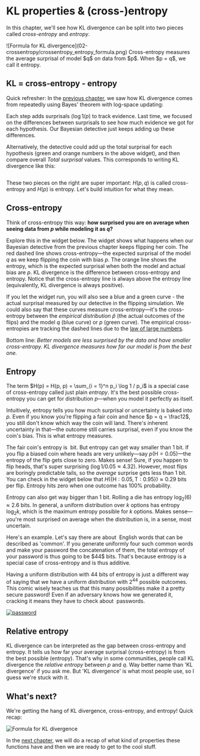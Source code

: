 # KL properties & (cross-)entropy

In this chapter, we'll see how KL divergence can be split into two pieces called _cross-entropy_ and _entropy_. 

<KeyTakeaway>
![Formula for KL divergence](02-crossentropy/crossentropy_entropy_formula.png)
Cross-entropy measures the average surprisal of model $q$ on data from $p$. When $p = q$, we call it entropy. 
</KeyTakeaway>




## KL = cross-entropy - entropy

Quick refresher: In the [previous chapter](01-kl_intro), we saw how KL divergence comes from repeatedly using Bayes' theorem with log-space updating:

<BayesSequenceLogWidget highlightSurprisals={true} />

Each step adds surprisals ($\log 1/p$) to track evidence.
Last time, we focused on the differences between surprisals to see how much evidence we got for each hypothesis. Our Bayesian detective just keeps adding up these differences.

Alternatively, the detective could add up the total surprisal for each hypothesis (green and orange numbers in the above widget), and then compare overall _Total surprisal_  values. This corresponds to writing KL divergence like this:

<Math id="cross-entropy-decomp" displayMode={true} math='
\underbrace{\sum_{i = 1}^n p_i \log \frac{p_i}{q_i}}_{D(p,q)}
 \;\;\;=\;\;\;
\underbrace{\sum_{i = 1}^n p_i \log \frac{1}{q_i}}_{H(p,q)}
 \;\;\;-\;\;\;
\underbrace{\sum_{i = 1}^n p_i \log \frac{1}{p_i}}_{H(p)}
'/>

These two pieces on the right are super important: $H(p,q)$ is called cross-entropy and $H(p)$ is entropy. Let's build intuition for what they mean. 

##  Cross-entropy <a id = "cross"></a>
Think of cross-entropy this way: __how surprised you are on average when seeing data from $p$ while modeling it as $q$?__ 

Explore this in the widget below. The widget shows what happens when our Bayesian detective from the previous chapter keeps flipping her coin. The red dashed line shows cross-entropy—the expected surprisal of the model $q$ as we keep flipping the coin with bias $p$. The orange line shows the entropy, which is the expected surprisal when both the model and actual bias are $p$. 
KL divergence is the difference between cross-entropy and entropy. Notice that the cross-entropy line is always above the entropy line (equivalently, KL divergence is always positive). 



If you let the widget run, you will also see a blue and a green curve - the actual surprisal measured by our detective in the flipping simulation. We could also say that these curves measure cross-entropy—it's the cross-entropy between the _empirical distribution_ $\hat{p}$ (the actual outcomes of the flips) and the model $q$ (blue curve) or $p$ (green curve). The empirical cross-entropies are tracking the dashed lines due to the [law of large numbers](https://en.wikipedia.org/wiki/Law_of_large_numbers). 


<CrossEntropySimulator />



Bottom line: _Better models are less surprised by the data and have smaller cross-entropy. KL divergence measures how far our model is from the best one._

## Entropy

The term $H(p) = H(p, p) = \sum_{i = 1}^n p_i \log 1 / p_i$ is a special case of cross-entropy called just plain _entropy_. It's the best possible cross-entropy you can get for distribution $p$—when you model it perfectly as itself.  

Intuitively, entropy tells you how much surprisal or uncertainty is baked into $p$. Even if you know you're flipping a fair coin and hence $p = q = \frac12$, you still don't know which way the coin will land. There's inherent uncertainty in that—the outcome still carries surprisal, even if you know the coin's bias. This is what entropy measures. 

The fair coin's entropy is <Math math = "H(\{\textsf{H: }1/2, \textsf{T: }1/2\}) = \frac12\cdot \log2 +  \frac12\cdot \log2 = 1" /> bit. 
But entropy can get way smaller than 1 bit. If you flip a biased coin where heads are very unlikely—say $p(\textsf{H} = 0.05)$—the entropy of the flip gets close to zero. Makes sense! Sure, if you happen to flip heads, that's super surprising ($\log 1/0.05 \approx 4.32$). However, most flips are boringly predictable tails, so the _average_ surprise gets less than 1 bit. You can check in the widget below that $H(\{\textsf{H}: 0.05, \textsf{T}: 0.95\}) \approx 0.29$ bits per flip. Entropy hits zero when one outcome has 100% probability. 

Entropy can also get way bigger than 1 bit. Rolling a die has entropy $\log_2(6) \approx 2.6$ bits. In general, a uniform distribution over $k$ options has entropy $\log_2 k$, which is the maximum entropy possible for $k$ options. Makes sense—you're most surprised on average when the distribution is, in a sense, most uncertain.  

<EntropyWidget numCategories={6} title="Entropy of die-rolling" />

<Expand headline = "Example: correct horse battery staple">
Here's an example. Let's say there are about <Math math="2^{11}" /> English words that can be described as 'common'. If you generate uniformly four such common words and make your password the concatenation of them, the total entropy of your password is thus going to be $44$ bits. That's because entropy is a special case of cross-entropy and is thus additive. 

Having a uniform distribution with 44 bits of entropy is just a different way of saying that we have a uniform distribution with $2^{44}$ possible outcomes. 
This comic wisely teaches us that this many possibilities make it a pretty secure password! Even if an adversary knows how we generated it, cracking it means they have to check about <Math math="2^{44}" /> passwords. 

<a href="https://xkcd.com/936/" target="_blank" rel="noopener noreferrer">
  <img src="02-crossentropy/password.png" alt="password" style={{cursor: 'pointer'}} />
</a>
</Expand>


## Relative entropy
KL divergence can be interpreted as the gap between cross-entropy and entropy. It tells us how far your average surprisal (cross-entropy) is from the best possible (entropy). 
That's why in some communities, people call KL divergence the _relative entropy_ between $p$ and $q$. <Footnote>Way better name than 'KL divergence' if you ask me. But 'KL divergence' is what most people use, so I guess we're stuck with it. </Footnote>



## What's next? <a id="next-steps"></a>

We're getting the hang of KL divergence, cross-entropy, and entropy! Quick recap:

![Formula for KL divergence](02-crossentropy/crossentropy_entropy_formula.png)

In the [next chapter](03-entropy_properties), we will do a recap of what kind of properties these functions have and then we are ready to get to the cool stuff. 

